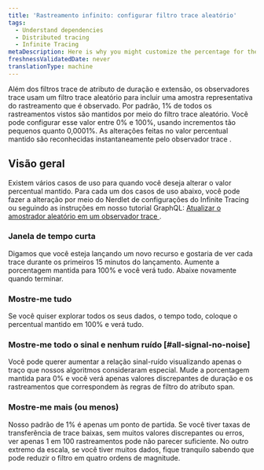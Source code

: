 ```yaml
---
title: 'Rastreamento infinito: configurar filtro trace aleatório'
tags:
  - Understand dependencies
  - Distributed tracing
  - Infinite Tracing
metaDescription: Here is why you might customize the percentage for the random filter of a trace observer for Infinite Tracing.
freshnessValidatedDate: never
translationType: machine
---
```


Além dos filtros trace de atributo de duração e extensão, os observadores trace usam um filtro trace aleatório para incluir uma amostra representativa do rastreamento que é observado. Por padrão, 1% de todos os rastreamentos vistos são mantidos por meio do filtro trace aleatório. Você pode configurar esse valor entre 0% e 100%, usando incrementos tão pequenos quanto 0,0001%. As alterações feitas no valor percentual mantido são reconhecidas instantaneamente pelo observador trace .

## Visão geral

Existem vários casos de uso para quando você deseja alterar o valor percentual mantido. Para cada um dos casos de uso abaixo, você pode fazer a alteração por meio do Nerdlet de configurações do Infinite Tracing ou seguindo as instruções em nosso tutorial GraphQL: [Atualizar o amostrador aleatório em um observador trace ](/docs/apis/nerdgraph/examples/configure-infinite-tracing-graphql#updating-the-random-sampler).

### Janela de tempo curta

Digamos que você esteja lançando um novo recurso e gostaria de ver cada trace durante os primeiros 15 minutos do lançamento. Aumente a porcentagem mantida para 100% e você verá tudo. Abaixe novamente quando terminar.

### Mostre-me tudo

Se você quiser explorar todos os seus dados, o tempo todo, coloque o percentual mantido em 100% e verá tudo.

### Mostre-me todo o sinal e nenhum ruído [#all-signal-no-noise]

Você pode querer aumentar a relação sinal-ruído visualizando apenas o traço que nossos algoritmos consideraram especial. Mude a porcentagem mantida para 0% e você verá apenas valores discrepantes de duração e os rastreamentos que correspondem às regras de filtro do atributo span.

### Mostre-me mais (ou menos)

Nosso padrão de 1% é apenas um ponto de partida. Se você tiver taxas de transferência de trace baixas, sem muitos valores discrepantes ou erros, ver apenas 1 em 100 rastreamentos pode não parecer suficiente. No outro extremo da escala, se você tiver muitos dados, fique tranquilo sabendo que pode reduzir o filtro em quatro ordens de magnitude.
